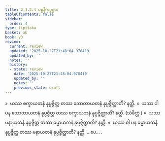 ```yaml
---
title: 2.1.2.4 ပစ္စနီကပုဂ္ဂလ
tableOfContents: false
sidebar:
  order: 4
type: tipitaka
basket: ab
book: y3
review:
  current: review
  updated: '2025-10-27T21:48:04.978419'
  updated_by: ''
  notes: ''
  history:
  - state: review
    date: '2025-10-27T21:48:04.978419'
    updated_by: ''
    notes: ''
    previous_state: draft
---
```



<ReviewStatus review={frontmatter.review} showDetails={true} />

<HypothesisAnnotation frontmatter={frontmatter} />

<DynamicBreadcrumb />

<Division number="45" book="y3" e="ch" v="33" p="93">

<Paragraph number="520" book="y3">
»  ယဿ စက္ခာယတနံ နုပ္ပဇ္ဇိတ္ထ တဿ သောတာယတနံ နုပ္ပဇ္ဇိတ္ထာတိ? နတ္ထိ.
</Paragraph>

<Paragraph number="521" book="y3">
«  ယဿ ဝါ ပန သောတာယတနံ နုပ္ပဇ္ဇိတ္ထ တဿ စက္ခာယတနံ နုပ္ပဇ္ဇိတ္ထာတိ? နတ္ထိ. (သံခိတ္တံ.)
</Paragraph>

</Division>
<Division number="46" book="y3" e="ch" v="33" p="93">

<Paragraph number="522" book="y3">
»  ယဿ မနာယတနံ နုပ္ပဇ္ဇိတ္ထ တဿ ဓမ္မာယတနံ နုပ္ပဇ္ဇိတ္ထာတိ? နတ္ထိ.
</Paragraph>

<Paragraph number="523" book="y3">
«  ယဿ ဝါ ပန ဓမ္မာယတနံ နုပ္ပဇ္ဇိတ္ထ တဿ မနာယတနံ နုပ္ပဇ္ဇိတ္ထာတိ? နတ္ထိ. …ပေ… .
</Paragraph>
</Division>